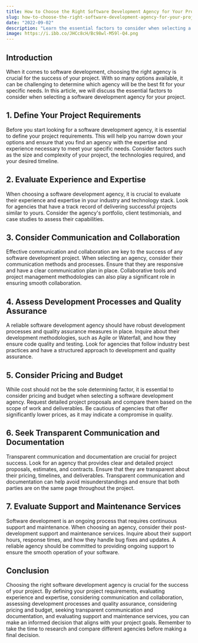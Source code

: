 ```yaml
---
title: How to Choose the Right Software Development Agency for Your Project
slug: how-to-choose-the-right-software-development-agency-for-your-project
date: "2022-09-02"
description: "Learn the essential factors to consider when selecting a software development agency for your project."
image: https://i.ibb.co/JHCc8cH/Bc98wl-M59l-Q4.png
---
```


## Introduction

When it comes to software development, choosing the right agency is crucial for the success of your project. With so many options available, it can be challenging to determine which agency will be the best fit for your specific needs. In this article, we will discuss the essential factors to consider when selecting a software development agency for your project.

## 1. Define Your Project Requirements

Before you start looking for a software development agency, it is essential to define your project requirements. This will help you narrow down your options and ensure that you find an agency with the expertise and experience necessary to meet your specific needs. Consider factors such as the size and complexity of your project, the technologies required, and your desired timeline.

## 2. Evaluate Experience and Expertise

When choosing a software development agency, it is crucial to evaluate their experience and expertise in your industry and technology stack. Look for agencies that have a track record of delivering successful projects similar to yours. Consider the agency's portfolio, client testimonials, and case studies to assess their capabilities.

## 3. Consider Communication and Collaboration

Effective communication and collaboration are key to the success of any software development project. When selecting an agency, consider their communication methods and processes. Ensure that they are responsive and have a clear communication plan in place. Collaborative tools and project management methodologies can also play a significant role in ensuring smooth collaboration.

## 4. Assess Development Processes and Quality Assurance

A reliable software development agency should have robust development processes and quality assurance measures in place. Inquire about their development methodologies, such as Agile or Waterfall, and how they ensure code quality and testing. Look for agencies that follow industry best practices and have a structured approach to development and quality assurance.

## 5. Consider Pricing and Budget

While cost should not be the sole determining factor, it is essential to consider pricing and budget when selecting a software development agency. Request detailed project proposals and compare them based on the scope of work and deliverables. Be cautious of agencies that offer significantly lower prices, as it may indicate a compromise in quality.

## 6. Seek Transparent Communication and Documentation

Transparent communication and documentation are crucial for project success. Look for an agency that provides clear and detailed project proposals, estimates, and contracts. Ensure that they are transparent about their pricing, timelines, and deliverables. Transparent communication and documentation can help avoid misunderstandings and ensure that both parties are on the same page throughout the project.

## 7. Evaluate Support and Maintenance Services

Software development is an ongoing process that requires continuous support and maintenance. When choosing an agency, consider their post-development support and maintenance services. Inquire about their support hours, response times, and how they handle bug fixes and updates. A reliable agency should be committed to providing ongoing support to ensure the smooth operation of your software.

## Conclusion

Choosing the right software development agency is crucial for the success of your project. By defining your project requirements, evaluating experience and expertise, considering communication and collaboration, assessing development processes and quality assurance, considering pricing and budget, seeking transparent communication and documentation, and evaluating support and maintenance services, you can make an informed decision that aligns with your project goals. Remember to take the time to research and compare different agencies before making a final decision.